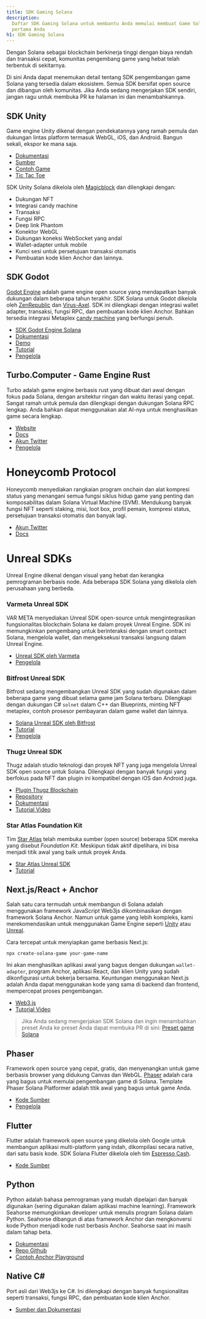 ```yaml
---
title: SDK Gaming Solana
description:
  Daftar SDK Gaming Solana untuk membantu Anda memulai membuat Game Solana
  pertama Anda
h1: SDK Gaming Solana
---
```


Dengan Solana sebagai blockchain berkinerja tinggi dengan biaya rendah dan
transaksi cepat, komunitas pengembang game yang hebat telah terbentuk di
sekitarnya.

Di sini Anda dapat menemukan detail tentang SDK pengembangan game Solana yang
tersedia dalam ekosistem. Semua SDK bersifat open source dan dibangun oleh
komunitas. Jika Anda sedang mengerjakan SDK sendiri, jangan ragu untuk membuka
PR ke halaman ini dan menambahkannya.

## SDK Unity

Game engine Unity dikenal dengan pendekatannya yang ramah pemula dan dukungan
lintas platform termasuk WebGL, iOS, dan Android. Bangun sekali, ekspor ke mana
saja.

- [Dokumentasi](https://docs.magicblock.gg/introduction)
- [Sumber](https://github.com/magicblock-labs/Solana.Unity-SDK)
- [Contoh Game](https://github.com/solana-developers/solana-game-examples)
- [Tic Tac Toe](https://blog.magicblock.gg/bolt-tic-tac-toe/)

SDK Unity Solana dikelola oleh [Magicblock](https://www.magicblock.gg/) dan
dilengkapi dengan:

- Dukungan NFT
- Integrasi candy machine
- Transaksi
- Fungsi RPC
- Deep link Phantom
- Konektor WebGL
- Dukungan koneksi WebSocket yang andal
- Wallet-adapter untuk mobile
- Kunci sesi untuk persetujuan transaksi otomatis
- Pembuatan kode klien Anchor dan lainnya.

## SDK Godot

[Godot Engine](https://godotengine.org/) adalah game engine open source yang
mendapatkan banyak dukungan dalam beberapa tahun terakhir. SDK Solana untuk
Godot dikelola oleh [ZenRepublic](https://twitter.com/ZenRepublicNDM) dan
[Virus-Axel](https://twitter.com/AxelBenjam). SDK ini dilengkapi dengan
integrasi wallet adapter, transaksi, fungsi RPC, dan pembuatan kode klien
Anchor. Bahkan tersedia integrasi Metaplex
[candy machine](https://zenwiki.gitbook.io/solana-godot-sdk-docs/guides/setup-candy-machine)
yang berfungsi penuh.

- [SDK Godot Engine Solana](https://github.com/Virus-Axel/godot-solana-sdk)
- [Dokumentasi](https://zenwiki.gitbook.io/solana-godot-sdk-docs)
- [Demo](https://github.com/ZenRepublic/GodotSolanaSDKDemoPackage)
- [Tutorial](https://www.youtube.com/watch?v=tszFPInYmXQ)
- [Pengelola](https://twitter.com/ZenRepublicNDM)

## Turbo.Computer - Game Engine Rust

Turbo adalah game engine berbasis rust yang dibuat dari awal dengan fokus pada
Solana, dengan arsitektur ringan dan waktu iterasi yang cepat. Sangat ramah
untuk pemula dan dilengkapi dengan dukungan Solana RPC lengkap. Anda bahkan
dapat menggunakan alat AI-nya untuk menghasilkan game secara lengkap.

- [Website](https://turbo.computer/)
- [Docs](https://docs.turbo.computer/)
- [Akun Twitter](https://twitter.com/makegamesfast)
- [Pengelola](https://twitter.com/jozanza)

# Honeycomb Protocol

Honeycomb menyediakan rangkaian program onchain dan alat kompresi status yang
menangani semua fungsi siklus hidup game yang penting dan komposabilitas dalam
Solana Virtual Machine (SVM). Mendukung banyak fungsi NFT seperti staking, misi,
loot box, profil pemain, kompresi status, persetujuan transaksi otomatis dan
banyak lagi.

- [Akun Twitter](https://twitter.com/honeycomb_prtcl)
- [Docs](https://docs.honeycombprotocol.com/)

# Unreal SDKs

Unreal Engine dikenal dengan visual yang hebat dan kerangka pemrograman berbasis
node. Ada beberapa SDK Solana yang dikelola oleh perusahaan yang berbeda.

### Varmeta Unreal SDK

VAR META menyediakan Unreal SDK open-source untuk mengintegrasikan
fungsionalitas blockchain Solana ke dalam proyek Unreal Engine. SDK ini
memungkinkan pengembang untuk berinteraksi dengan smart contract Solana,
mengelola wallet, dan mengeksekusi transaksi langsung dalam Unreal Engine.

- [Unreal SDK oleh Varmeta](https://github.com/VAR-META-Tech/UnrealSolanaSDK)
- [Pengelola](https://www.var-meta.com/)

### Bitfrost Unreal SDK

Bitfrost sedang mengembangkan Unreal SDK yang sudah digunakan dalam beberapa
game yang dibuat selama game jam Solana terbaru. Dilengkapi dengan dukungan C#
`solnet` dalam C++ dan Blueprints, minting NFT metaplex, contoh prosesor
pembayaran dalam game wallet dan lainnya.

- [Solana Unreal SDK oleh Bitfrost](https://github.com/Bifrost-Technologies/Solana-Unreal-SDK)
- [Tutorial](https://www.youtube.com/watch?v=S8fm8mFeUkk)
- [Pengelola](https://twitter.com/BifrostTitan)

### Thugz Unreal SDK

Thugz adalah studio teknologi dan proyek NFT yang juga mengelola Unreal SDK open
source untuk Solana. Dilengkapi dengan banyak fungsi yang berfokus pada NFT dan
plugin ini kompatibel dengan iOS dan Android juga.

- [Plugin Thugz Blockchain](https://www.fab.com/listings/a7e220ba-93e5-4a3b-99e7-17b13da76f05)
- [Repository](https://github.com/ThugzLabs/Thugz-BC-Plugin-Packaged-for-UE5.4)
- [Dokumentasi](https://thugzblockchainplugin-docs.vercel.app/)
- [Tutorial Video](https://www.youtube.com/watch?v=dS7sTZd_E9U&ab_channel=ThugzNFT)

### Star Atlas Foundation Kit

Tim [Star Atlas](https://staratlas.com/) telah membuka sumber (open source)
beberapa SDK mereka yang disebut _Foundation Kit_. Meskipun tidak aktif
dipelihara, ini bisa menjadi titik awal yang baik untuk proyek Anda.

- [Star Atlas Unreal SDK](https://github.com/staratlasmeta/FoundationKit)
- [Tutorial](https://www.youtube.com/watch?v=S8fm8mFeUkk)

## Next.js/React + Anchor

Salah satu cara termudah untuk membangun di Solana adalah menggunakan framework
JavaScript Web3js dikombinasikan dengan framework Solana Anchor. Namun untuk
game yang lebih kompleks, kami merekomendasikan untuk menggunakan Game Engine
seperti [Unity](#unity-sdk) atau [Unreal](#unreal-sdks).

Cara tercepat untuk menyiapkan game berbasis Next.js:

```shell
npx create-solana-game your-game-name
```

Ini akan menghasilkan aplikasi awal yang bagus dengan dukungan `wallet-adapter`,
program Anchor, aplikasi React, dan klien Unity yang sudah dikonfigurasi untuk
bekerja bersama. Keuntungan menggunakan Next.js adalah Anda dapat menggunakan
kode yang sama di backend dan frontend, mempercepat proses pengembangan.

- [Web3.js](https://solana.com/docs/clients/javascript)
- [Tutorial Video](https://www.youtube.com/watch?v=fnhivg_pemI&t=1s&ab_channel=Solana)

> Jika Anda sedang mengerjakan SDK Solana dan ingin menambahkan preset Anda ke
> preset Anda dapat membuka PR di sini:
> [Preset game Solana](https://github.com/solana-developers/solana-game-preset)

## Phaser

Framework open source yang cepat, gratis, dan menyenangkan untuk game berbasis
browser yang didukung Canvas dan WebGL. [Phaser](https://phaser.io/) adalah cara
yang bagus untuk memulai pengembangan game di Solana. Template Phaser Solana
Platformer adalah titik awal yang bagus untuk game Anda.

- [Kode Sumber](https://github.com/Bread-Heads-NFT/phaser-solana-platformer-template)
- [Pengelola](https://twitter.com/blockiosaurus)

## Flutter

Flutter adalah framework open source yang dikelola oleh Google untuk membangun
aplikasi multi-platform yang indah, dikompilasi secara native, dari satu basis
kode. SDK Solana Flutter dikelola oleh tim
[Espresso Cash](https://www.espressocash.com/).

- [Kode Sumber](https://github.com/espresso-cash/espresso-cash-public)

## Python

Python adalah bahasa pemrograman yang mudah dipelajari dan banyak digunakan
(sering digunakan dalam aplikasi machine learning). Framework Seahorse
memungkinkan developer untuk menulis program Solana dalam Python. Seahorse
dibangun di atas framework Anchor dan mengkonversi kode Python menjadi kode rust
berbasis Anchor. Seahorse saat ini masih dalam tahap beta.

- [Dokumentasi](https://www.seahorse.dev/)
- [Repo Github](https://github.com/solana-developers/seahorse)
- [Contoh Anchor Playground](https://beta.solpg.io/tutorials/hello-seahorse)

## Native C#

Port asli dari Web3js ke C#. Ini dilengkapi dengan banyak fungsionalitas seperti
transaksi, fungsi RPC, dan pembuatan kode klien Anchor.

- [Sumber dan Dokumentasi](https://github.com/bmresearch/Solnet/blob/master/docs/articles/getting_started.md)
